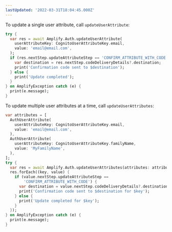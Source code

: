 ```yaml
---
lastUpdated: '2022-03-31T18:04:45.000Z'
---
```

To update a single user attribute, call `updateUserAttribute`:

```dart
try {
  var res = await Amplify.Auth.updateUserAttribute(
    userAttributeKey: CognitoUserAttributeKey.email,
    value: 'email@email.com',
  );
  if (res.nextStep.updateAttributeStep == 'CONFIRM_ATTRIBUTE_WITH_CODE') {
    var destination = res.nextStep.codeDeliveryDetails?.destination;
    print('Confirmation code sent to $destination');
  } else {
    print('Update completed');
  }
} on AmplifyException catch (e) {
  print(e.message);
}
```

To update multiple user attributes at a time, call `updateUserAttributes`:

```dart
var attributes = [
  AuthUserAttribute(
    userAttributeKey: CognitoUserAttributeKey.email,
    value: 'email@email.com',
  ),
  AuthUserAttribute(
    userAttributeKey: CognitoUserAttributeKey.familyName,
    value: 'MyFamilyName',
  ),
];
try {
  var res = await Amplify.Auth.updateUserAttributes(attributes: attributes);
  res.forEach((key, value) {
    if (value.nextStep.updateAttributeStep ==
        'CONFIRM_ATTRIBUTE_WITH_CODE') {
      var destination = value.nextStep.codeDeliveryDetails?.destination;
      print('Confirmation code sent to $destination for $key');
    } else {
      print('Update completed for $key');
    }
  });
} on AmplifyException catch (e) {
  print(e.message);
}
```

